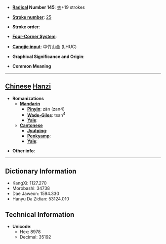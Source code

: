 * '''[[Wiktionary:Chinese radical index| Radical]] Number 145''': [[Wiktionary:Chinese radical index 衣|衣]]+19 strokes

* '''[[Wiktionary:Chinese total strokes index|Stroke number]]''': [[Wiktionary:Chinese total strokes index 25|25]]

* '''Stroke order''': 

* '''[[Wiktionary:Chinese four corner index|Four-Corner System]]''': 

* '''[[Wiktionary:Chinese Cangjie index|Cangjie input]]''': 中竹山金 (LHUC)

* '''Graphical Significance and Origin''': 

* '''Common Meaning'''

----

== [[Chinese]] [[Hanzi]] ==

* '''Romanizations'''
** '''[[Mandarin]]'''
*** '''[[Pinyin]]''': zàn (zan4)
*** '''[[Wade-Giles]]''': tsan<sup>4</sup>
*** '''[[Yale]]''': 
** '''[[Cantonese]]'''
*** '''[[Jyutping]]''':
*** '''[[Penkyamp]]''': 
*** '''[[Yale]]''': 

* '''Other info''': 

----

== Dictionary Information ==

* KangXi: 1127.270
* Morobashi: 34738
* Dae Jaweon: 1594.330
* Hanyu Da Zidian: 53124.010

== Technical Information ==

* '''Unicode''':
** Hex: 8978
** Decimal: 35192